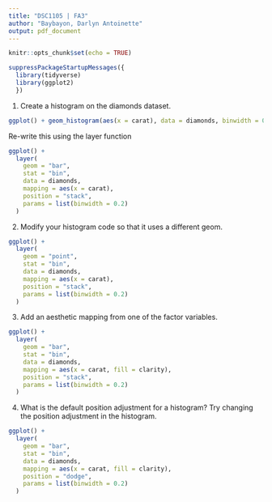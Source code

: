 ---
title: "DSC1105 | FA3"
author: "Baybayon, Darlyn Antoinette"
output: pdf_document
---

```{r setup, include=FALSE}
knitr::opts_chunk$set(echo = TRUE)
```


```{r}
suppressPackageStartupMessages({
  library(tidyverse)
  library(ggplot2)
  })

```


1. Create a histogram on the diamonds dataset.

```{r}
ggplot() + geom_histogram(aes(x = carat), data = diamonds, binwidth = 0.2)

```


Re-write this using the layer function
```{r}
ggplot() +
  layer(
    geom = "bar",
    stat = "bin",
    data = diamonds,
    mapping = aes(x = carat),
    position = "stack",
    params = list(binwidth = 0.2)
  )
```

2. Modify your histogram code so that it uses a different geom.

```{r}
ggplot() +
  layer(
    geom = "point",
    stat = "bin",
    data = diamonds,
    mapping = aes(x = carat),
    position = "stack",
    params = list(binwidth = 0.2)
  )
```

3. Add an aesthetic mapping from one of the factor variables.

```{r}
ggplot() +
  layer(
    geom = "bar",
    stat = "bin",
    data = diamonds,
    mapping = aes(x = carat, fill = clarity),
    position = "stack",
    params = list(binwidth = 0.2)
  )
```

4. What is the default position adjustment for a histogram? Try changing the position adjustment in the histogram.

```{r}
ggplot() +
  layer(
    geom = "bar",
    stat = "bin",
    data = diamonds,
    mapping = aes(x = carat, fill = clarity),
    position = "dodge",
    params = list(binwidth = 0.2)
  )
```